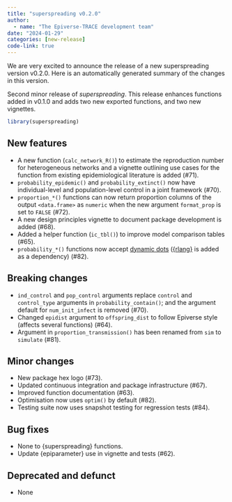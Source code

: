 ```yaml
---
title: "superspreading v0.2.0"
author:
  - name: "The Epiverse-TRACE development team"
date: "2024-01-29"
categories: [new-release]
code-link: true
---
```


We are very excited to announce the release of a new superspreading version v0.2.0.
Here is an automatically generated summary of the changes in this version.

Second minor release of _superspreading_. This release enhances functions added in v0.1.0 and adds two new exported functions, and two new vignettes.

```r
library(superspreading)
```

## New features

* A new function (`calc_network_R()`) to estimate the reproduction number for heterogeneous networks and a vignette outlining use cases for the function from existing epidemiological literature is added (#71).
* `probability_epidemic()` and `probability_extinct()` now have individual-level and population-level control in a joint framework (#70).
* `proportion_*()` functions can now return proportion columns of the output `<data.frame>` as `numeric` when the new argument `format_prop` is set to `FALSE` (#72).
* A new design principles vignette to document package development is added (#68).
* Added a helper function (`ic_tbl()`) to improve model comparison tables (#65).
* `probability_*()` functions now accept [dynamic dots](https://rlang.r-lib.org/reference/dyn-dots.html) ([{rlang}](https://CRAN.R-project.org/package=rlang) is added as a dependency) (#82).

## Breaking changes

* `ind_control` and `pop_control` arguments replace `control` and `control_type` arguments in `probability_contain()`; and the argument default for `num_init_infect` is removed (#70).
* Changed `epidist` argument to `offspring_dist` to follow Epiverse style (affects several functions) (#64).
* Argument in `proportion_transmission()` has been renamed from `sim` to `simulate` (#81).

## Minor changes

* New package hex logo (#73).
* Updated continuous integration and package infrastructure (#67).
* Improved function documentation (#63).
* Optimisation now uses `optim()` by default (#82).
* Testing suite now uses snapshot testing for regression tests (#84).

## Bug fixes

* None to {superspreading} functions.
* Update {epiparameter} use in vignette and tests (#62).

## Deprecated and defunct

* None

